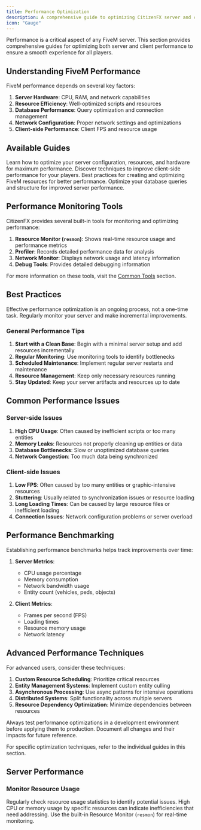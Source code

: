 ```yaml
---
title: Performance Optimization
description: A comprehensive guide to optimizing CitizenFX server and client performance.
icon: "Gauge"
---
```


Performance is a critical aspect of any FiveM server. This section provides comprehensive guides for optimizing both server and client performance to ensure a smooth experience for all players.

## Understanding FiveM Performance

FiveM performance depends on several key factors:

1. **Server Hardware**: CPU, RAM, and network capabilities
2. **Resource Efficiency**: Well-optimized scripts and resources
3. **Database Performance**: Query optimization and connection management
4. **Network Configuration**: Proper network settings and optimizations
5. **Client-side Performance**: Client FPS and resource usage

## Available Guides

<Cards>
  <Card title="Server Optimization" href="/docs/cfx/performance/server-optimization">
    Learn how to optimize your server configuration, resources, and hardware for maximum performance.
  </Card>
  
  <Card title="Client Optimization" href="/docs/cfx/performance/client-optimization">
    Discover techniques to improve client-side performance for your players.
  </Card>
  
  <Card title="Resource Optimization" href="/docs/cfx/performance/resource-optimization">
    Best practices for creating and optimizing FiveM resources for better performance.
  </Card>
  
  <Card title="Database Optimization" href="/docs/cfx/performance/database-optimization">
    Optimize your database queries and structure for improved server performance.
  </Card>
</Cards>

## Performance Monitoring Tools

CitizenFX provides several built-in tools for monitoring and optimizing performance:

1. **Resource Monitor (`resmon`)**: Shows real-time resource usage and performance metrics
2. **Profiler**: Records detailed performance data for analysis
3. **Network Monitor**: Displays network usage and latency information
4. **Debug Tools**: Provides detailed debugging information

For more information on these tools, visit the [Common Tools](/docs/cfx/common-tools) section.

## Best Practices

<Callout type="info">
  Effective performance optimization is an ongoing process, not a one-time task. Regularly monitor your server and make incremental improvements.
</Callout>

### General Performance Tips

1. **Start with a Clean Base**: Begin with a minimal server setup and add resources incrementally
2. **Regular Monitoring**: Use monitoring tools to identify bottlenecks
3. **Scheduled Maintenance**: Implement regular server restarts and maintenance
4. **Resource Management**: Keep only necessary resources running
5. **Stay Updated**: Keep your server artifacts and resources up to date

## Common Performance Issues

### Server-side Issues

1. **High CPU Usage**: Often caused by inefficient scripts or too many entities
2. **Memory Leaks**: Resources not properly cleaning up entities or data
3. **Database Bottlenecks**: Slow or unoptimized database queries
4. **Network Congestion**: Too much data being synchronized

### Client-side Issues

1. **Low FPS**: Often caused by too many entities or graphic-intensive resources
2. **Stuttering**: Usually related to synchronization issues or resource loading
3. **Long Loading Times**: Can be caused by large resource files or inefficient loading
4. **Connection Issues**: Network configuration problems or server overload

## Performance Benchmarking

Establishing performance benchmarks helps track improvements over time:

1. **Server Metrics**:
   - CPU usage percentage
   - Memory consumption
   - Network bandwidth usage
   - Entity count (vehicles, peds, objects)

2. **Client Metrics**:
   - Frames per second (FPS)
   - Loading times
   - Resource memory usage
   - Network latency

## Advanced Performance Techniques

For advanced users, consider these techniques:

1. **Custom Resource Scheduling**: Prioritize critical resources
2. **Entity Management Systems**: Implement custom entity culling
3. **Asynchronous Processing**: Use async patterns for intensive operations
4. **Distributed Systems**: Split functionality across multiple servers
5. **Resource Dependency Optimization**: Minimize dependencies between resources

<Callout type="warning">
  Always test performance optimizations in a development environment before applying them to production. Document all changes and their impacts for future reference.
</Callout>

For specific optimization techniques, refer to the individual guides in this section.

## Server Performance

### Monitor Resource Usage

Regularly check resource usage statistics to identify potential issues. High CPU or memory usage by specific resources can indicate inefficiencies that need addressing. Use the built-in Resource Monitor (`resmon`) for real-time monitoring.

